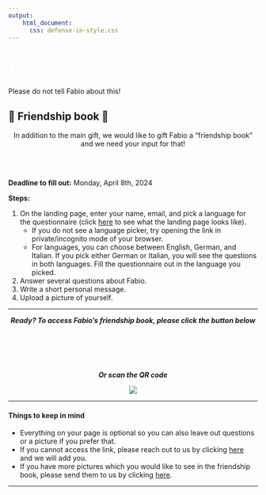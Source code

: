 ```yaml
---
output:
    html_document:
      css: defense-in-style.css
---
```


<!-- Custom Header Start -->
<div class="header">
  <h1 class="project-name" style="color: white;">🤫🎁 Fabio's Secret Gift 🎁🤫</h1>
  <p class="project-tagline">Please do not tell Fabio about this!</p>
</div>
<!-- Custom Header End -->


## 📖 Friendship book 📖
<center>
In addition to the main gift, we would like to gift Fabio a “friendship book” and we need your input for that!
</center>

<br></br>

**Deadline to fill out:** Monday, April 8th, 2024

**Steps:**

1. On the landing page, enter your name, email, and pick a language for the questionnaire (click [here](FABIO_DO_NOT_OPEN.jpg) to see what the landing page looks like).
    + If you do not see a language picker, try opening the link in private/incognito mode of your browser.
    + For languages, you can choose between English, German, and Italian. If you pick either German or Italian, you will see the questions in both languages. Fill the questionnaire out in the language you picked.
2. Answer several questions about Fabio.
3. Write a short personal message.
4. Upload a picture of yourself.

<hr>
<center>
***Ready? To access Fabio's friendship book, please click the button below***

<center><a href="https://mijnvriendenboekje.nl/nw/index.php?r=participant%2Finvitation-link&bookId=64148&token=tLOQA84ZovB0YIg_Z7YUYvH1i3n7-oyE5lnkteJinDWQ" class="button" style="color: white;">Friendship Book</a></center>

<br></br>

***Or scan the QR code***

![](NO_FABIO_QR_code.png)

</center>

<hr>

#### Things to keep in mind

+ Everything on your page is optional so you can also leave out questions or a picture if you prefer that.
+ If you cannot access the link, please reach out to us by clicking [here](mailto:fabio.votta.defense@gmail.com) and we will add you.
+ If you have more pictures which you would like to see in the friendship book, please send them to us by clicking [here](mailto:fabio.votta.defense@gmail.com).

<hr>

<br></br>
